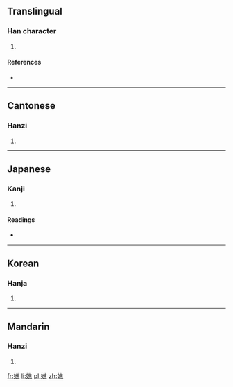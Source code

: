 ==Translingual==

===Han character===
{{Han char|rn=38|rad=女|as=12|sn=15|four=4043<sub>1</sub>|canj=女人土火 (VOGF)|ids=⿰[[女]][[焦]]}}

# {{defn|Han|sort=女12}}

====References====
* {{Han ref|kx=0270.380|dkj=06705|dj=0538.340|hdz=21081.080|uh=5AF6|ud=23286|bh=E558|bd=58712}}

----

==Cantonese==

===Hanzi===
{{yue-hanzi|jyut=[[ciu4]], [[ziu1]]|y=chiu4, jiu1}}

# {{defn|lang=yue|sort=女12}}

----

==Japanese==

===Kanji===
{{ja-kanji|grade=|rs=女12}}

# {{defn|lang=ja|sort=女12}}

====Readings====
* {{ja-readings|on=[[せう]] (seu), [[ぜう]] (zeu)|kun=[[やつれる]] (yatsureru)}}

----

==Korean==

===Hanja===
{{ko-hanja|hangeul=초|rv=cho|mr=ch'o}}

# {{defn|lang=ko|sort=女12}}

----

==Mandarin==

===Hanzi===
{{cmn-hanzi|pin=[[qiáo]] ([[qiao2]])|wg=ch'iao<sup>2</sup>}}

# {{defn|lang=cmn|sort=女12}}

[[fr:嫶]]
[[li:嫶]]
[[pl:嫶]]
[[zh:嫶]]